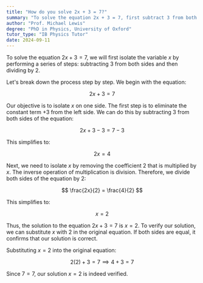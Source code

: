 ```yaml
---
title: "How do you solve 2x + 3 = 7?"
summary: "To solve the equation 2x + 3 = 7, first subtract 3 from both sides, then divide the result by 2 to find the value of x."
author: "Prof. Michael Lewis"
degree: "PhD in Physics, University of Oxford"
tutor_type: "IB Physics Tutor"
date: 2024-09-11
---
```


To solve the equation $2x + 3 = 7$, we will first isolate the variable $x$ by performing a series of steps: subtracting $3$ from both sides and then dividing by $2$.

Let's break down the process step by step. We begin with the equation:

$$
2x + 3 = 7
$$

Our objective is to isolate $x$ on one side. The first step is to eliminate the constant term $+3$ from the left side. We can do this by subtracting $3$ from both sides of the equation:

$$
2x + 3 - 3 = 7 - 3
$$

This simplifies to:

$$
2x = 4
$$

Next, we need to isolate $x$ by removing the coefficient $2$ that is multiplied by $x$. The inverse operation of multiplication is division. Therefore, we divide both sides of the equation by $2$:

$$
\frac{2x}{2} = \frac{4}{2}
$$

This simplifies to:

$$
x = 2
$$

Thus, the solution to the equation $2x + 3 = 7$ is $x = 2$. To verify our solution, we can substitute $x$ with $2$ in the original equation. If both sides are equal, it confirms that our solution is correct. 

Substituting $x = 2$ into the original equation:

$$
2(2) + 3 = 7 \implies 4 + 3 = 7
$$

Since $7 = 7$, our solution $x = 2$ is indeed verified.
    